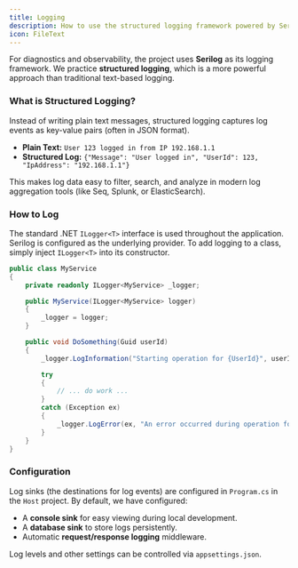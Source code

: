 ```yaml
---
title: Logging
description: How to use the structured logging framework powered by Serilog.
icon: FileText
---
```


For diagnostics and observability, the project uses **Serilog** as its logging framework. We practice **structured logging**, which is a more powerful approach than traditional text-based logging.

### What is Structured Logging?

Instead of writing plain text messages, structured logging captures log events as key-value pairs (often in JSON format).

- **Plain Text:** `User 123 logged in from IP 192.168.1.1`
- **Structured Log:** `{"Message": "User logged in", "UserId": 123, "IpAddress": "192.168.1.1"}`

This makes log data easy to filter, search, and analyze in modern log aggregation tools (like Seq, Splunk, or ElasticSearch).

### How to Log

The standard .NET `ILogger<T>` interface is used throughout the application. Serilog is configured as the underlying provider. To add logging to a class, simply inject `ILogger<T>` into its constructor.

```csharp
public class MyService
{
    private readonly ILogger<MyService> _logger;

    public MyService(ILogger<MyService> logger)
    {
        _logger = logger;
    }

    public void DoSomething(Guid userId)
    {
        _logger.LogInformation("Starting operation for {UserId}", userId);

        try
        {
            // ... do work ...
        }
        catch (Exception ex)
        {
            _logger.LogError(ex, "An error occurred during operation for {UserId}", userId);
        }
    }
}
```

### Configuration

Log sinks (the destinations for log events) are configured in `Program.cs` in the `Host` project. By default, we have configured:

- A **console sink** for easy viewing during local development.
- A **database sink** to store logs persistently.
- Automatic **request/response logging** middleware.

Log levels and other settings can be controlled via `appsettings.json`.
